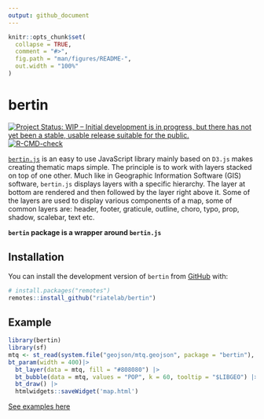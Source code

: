 ```yaml
---
output: github_document
---
```


<!-- README.md is generated from README.Rmd. Please edit that file -->

```r
knitr::opts_chunk$set(
  collapse = TRUE,
  comment = "#>",
  fig.path = "man/figures/README-",
  out.width = "100%"
)
```

# bertin

<!-- badges: start -->
[![Project Status: WIP – Initial development is in progress, but there has not yet been a stable, usable release suitable for the public.](https://www.repostatus.org/badges/latest/wip.svg)](https://www.repostatus.org/#wip)
[![R-CMD-check](https://github.com/riatelab/bertinR/actions/workflows/R-CMD-check.yaml/badge.svg)](https://github.com/riatelab/bertinR/actions/workflows/R-CMD-check.yaml)
<!-- badges: end -->

[`bertin.js`](https://github.com/neocarto/bertin) is an easy to use JavaScript library mainly based on `D3.js` makes creating thematic maps simple. The principle is to work with layers stacked on top of one other. Much like in Geographic Information Software (GIS) software, `bertin.js` displays layers with a specific hierarchy. The layer at bottom are rendered and then followed by the layer right above it. Some of the layers are used to display various components of a map, some of common layers are: header, footer, graticule, outline, choro, typo, prop, shadow, scalebar, text etc.

**`bertin` package is a wrapper around `bertin.js`**


## Installation

You can install the development version of `bertin` from [GitHub](https://github.com/riatelab/bertin) with:

``` r
# install.packages("remotes")
remotes::install_github("riatelab/bertin")
```

## Example

```r
library(bertin)
library(sf)
mtq <- st_read(system.file("geojson/mtq.geojson", package = "bertin"), quiet = TRUE)
bt_param(width = 400)|>
  bt_layer(data = mtq, fill = "#808080") |>
  bt_bubble(data = mtq, values = "POP", k = 60, tooltip = "$LIBGEO") |>
  bt_draw() |> 
  htmlwidgets::saveWidget('map.html')
```



[See examples here](https://riatelab.github.io/bertin)


